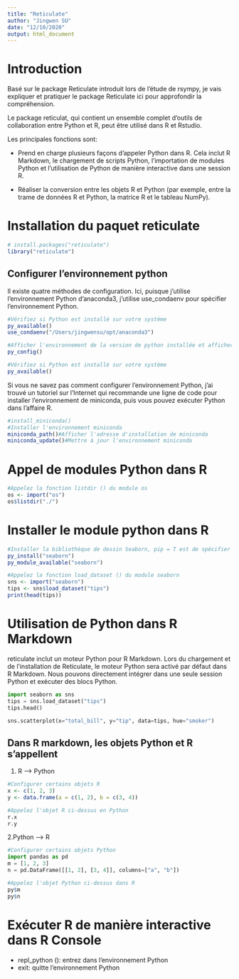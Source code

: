 ```yaml
---
title: "Reticulate"
author: "Jingwen SU"
date: "12/10/2020"
output: html_document
---
```

# Introduction

Basé sur le package Reticulate introduit lors de l'étude de rsympy, je vais expliquer et pratiquer le package Reticulate ici pour approfondir la compréhension.

Le package reticulat, qui contient un ensemble complet d'outils de collaboration entre Python et R, peut être utilisé dans R et Rstudio.

Les principales fonctions sont:

*  Prend en charge plusieurs façons d'appeler Python dans R. Cela inclut R Markdown, le chargement de scripts Python, l'importation de modules Python et l'utilisation de Python de manière interactive dans une session R.

*  Réaliser la conversion entre les objets R et Python (par exemple, entre la trame de données R et Python, la matrice R et le tableau NumPy).


# Installation du paquet reticulate

```r
# install.packages("reticulate")
library("reticulate")
```


## Configurer l'environnement python

Il existe quatre méthodes de configuration. Ici, puisque j'utilise l'environnement Python d'anaconda3, j'utilise use_condaenv pour spécifier l'environnement Python.
```r
#Vérifiez si Python est installé sur votre système
py_available()
use_condaenv("/Users/jingwensu/opt/anaconda3")

#Afficher l'environnement de la version de python installée et afficher les informations détaillées sur anaconda et numpy.
py_config()

#Vérifiez si Python est installé sur votre système
py_available()

```


Si vous ne savez pas comment configurer l'environnement Python, j'ai trouvé un tutoriel sur l'Internet qui recommande une ligne de code pour installer l'environnement de miniconda, puis vous pouvez exécuter Python dans l'affaire R.
```r
#install_miniconda()
#Installer l'environnement miniconda
miniconda_path()#Afficher l'adresse d'installation de miniconda
miniconda_update()#Mettre à jour l'environnement miniconda

```


# Appel de modules Python dans R

```r
#Appelez la fonction listdir () du module os
os <- import("os")
os$listdir("./")
```


# Installer le module python dans R

```r
#Installer la bibliothèque de dessin Seaborn, pip = T est de spécifier l'installation de pépin, et installer de Conda par défaut.
py_install("seaborn")
py_module_available("seaborn")

```

```r
#Appelez la fonction load_dataset () du module seaborn
sns <- import("seaborn")
tips <- sns$load_dataset("tips")
print(head(tips))
```


# Utilisation de Python dans R Markdown

reticulate inclut un moteur Python pour R Markdown. Lors du chargement et de l'installation de Reticulate, le moteur Python sera activé par défaut dans R Markdown. Nous pouvons directement intégrer dans une seule session Python et exécuter des blocs Python.
```python
import seaborn as sns
tips = sns.load_dataset("tips")
tips.head()

sns.scatterplot(x="total_bill", y="tip", data=tips, hue="smoker")

```


## Dans R markdown, les objets Python et R s'appellent

1. R --> Python
```r
#Configurer certains objets R
x <- c(1, 2, 3)
y <- data.frame(a = c(1, 2), b = c(3, 4))
```

```python
#Appelez l'objet R ci-dessus en Python
r.x
r.y

```


2.Python --> R
```python
#Configurer certains objets Python
import pandas as pd
m = [1, 2, 3]
n = pd.DataFrame([[1, 2], [3, 4]], columns=["a", "b"])
```

```r
#Appelez l'objet Python ci-dessus dans R
py$m
py$n

```


# Exécuter R de manière interactive dans R Console

* repl_python (): entrez dans l'environnement Python
* exit: quitte l'environnement Python



